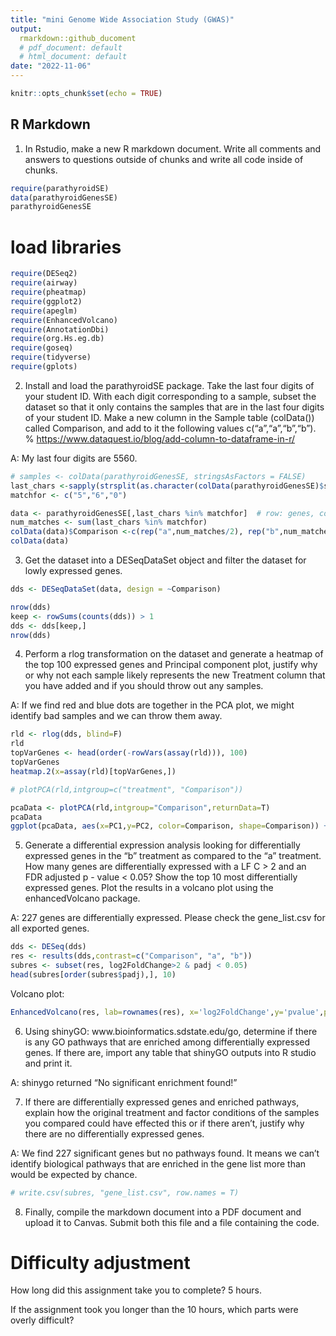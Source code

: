 ```yaml
---
title: "mini Genome Wide Association Study (GWAS)"
output:
  rmarkdown::github_ducoment
  # pdf_document: default
  # html_document: default
date: "2022-11-06"
---
```


```r
knitr::opts_chunk$set(echo = TRUE)
```

## R Markdown

1.  In Rstudio, make a new R markdown document. Write all comments and answers to questions outside of chunks and write all code inside of chunks.

```r
require(parathyroidSE)
data(parathyroidGenesSE)
parathyroidGenesSE
```

# load libraries

```r
require(DESeq2)
require(airway)
require(pheatmap)
require(ggplot2)
require(apeglm)
require(EnhancedVolcano)
require(AnnotationDbi)
require(org.Hs.eg.db)
require(goseq)
require(tidyverse)
require(gplots)
```

2.  Install and load the parathyroidSE package. Take the last four digits of your student ID. With each digit corresponding to a sample, subset the dataset so that it only contains the samples that are in the last four digits of your student ID. Make a new column in the Sample table (colData()) called Comparison, and add to it the following values c("a","a","b","b"). % <https://www.dataquest.io/blog/add-column-to-dataframe-in-r/>

A: My last four digits are 5560. 

```r
# samples <- colData(parathyroidGenesSE, stringsAsFactors = FALSE)
last_chars <-sapply(strsplit(as.character(colData(parathyroidGenesSE)$sample), ""), tail, 1)
matchfor <- c("5","6","0")

data <- parathyroidGenesSE[,last_chars %in% matchfor]  # row: genes, columns: samples
num_matches <- sum(last_chars %in% matchfor)
colData(data)$Comparison <-c(rep("a",num_matches/2), rep("b",num_matches/2))
colData(data)
```

3. Get the dataset into a DESeqDataSet object and filter the dataset for lowly expressed genes.

```r
dds <- DESeqDataSet(data, design = ~Comparison)

nrow(dds)
keep <- rowSums(counts(dds)) > 1
dds <- dds[keep,]
nrow(dds)
```

4.  Perform a rlog transformation on the dataset and generate a heatmap of the top 100 expressed genes and Principal component plot, justify why or why not each sample likely represents the new Treatment column that you have added and if you should throw out any samples.

A: If we find red and blue dots are together in the PCA plot, we might identify bad samples and we can throw them away.

```r
rld <- rlog(dds, blind=F)
rld
topVarGenes <- head(order(-rowVars(assay(rld))), 100)
topVarGenes
heatmap.2(x=assay(rld)[topVarGenes,])
```

```r
# plotPCA(rld,intgroup=c("treatment", "Comparison"))

pcaData <- plotPCA(rld,intgroup="Comparison",returnData=T)
pcaData
ggplot(pcaData, aes(x=PC1,y=PC2, color=Comparison, shape=Comparison)) +geom_point(size=5)
```
5.  Generate a differential expression analysis looking for differentially expressed genes in the "b" treatment as compared to the "a" treatment. How many genes are differentially expressed with a LF C > 2 and an FDR adjusted p - value < 0.05? Show the top 10 most differentially expressed genes. Plot the results in a volcano plot using the enhancedVolcano package.

A: 227 genes are differentially expressed. Please check the gene_list.csv for all exported genes.

```r
dds <- DESeq(dds)
res <- results(dds,contrast=c("Comparison", "a", "b"))
subres <- subset(res, log2FoldChange>2 & padj < 0.05)
head(subres[order(subres$padj),], 10)

```
Volcano plot:
```r
EnhancedVolcano(res, lab=rownames(res), x='log2FoldChange',y='pvalue',pCutoff=subres$padj,FCcutoff = 2)
```
6.  Using shinyGO: www.bioinformatics.sdstate.edu/go, determine if there is any GO pathways that are enriched among differentially expressed genes. If there are, import any table that shinyGO outputs into R studio and print it.

A: shinygo returned "No significant enrichment found!"

7.  If there are differentially expressed genes and enriched pathways, explain how the original treatment and factor conditions of the samples you compared could have effected this or if there aren't, justify why there are no differentially expressed genes.

A: We find 227 significant genes but no pathways found. It means we can't identify biological pathways that are enriched in the gene list more than would be expected by chance.

```r
# write.csv(subres, "gene_list.csv", row.names = T)
```

8.  Finally, compile the markdown document into a PDF document and upload it to Canvas. Submit both this file and a file containing the code.

# Difficulty adjustment

How long did this assignment take you to complete?
5 hours.

If the assignment took you longer than the 10 hours, which parts were overly difficult?
